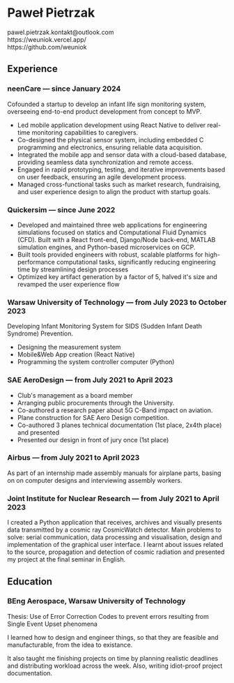 

<BaseLayout title="weuniok | resume">
<main class="resume zaduma-prose py-4">

<h1 class="!mb-0 mt-6 font-semibold text-gray-600 dark:text-gray-300">
  Paweł Pietrzak
</h1>
<div class="text-gray-600 dark:text-gray-300">
  <Link href="mailto:pawel.pietrzak.kontakt@outlook.com">pawel.pietrzak.kontakt@outlook.com</Link>
  <br/>
  <Link href="https://weuniok.vercel.app/">https://weuniok.vercel.app/</Link>
  <br/>
  <Link href="https://github.com/weuniok">https://github.com/weuniok</Link>
</div>

## Experience

### neenCare — since January 2024

Cofounded a startup to develop an infant life sign monitoring system, overseeing end-to-end product development from concept to MVP.

- Led mobile application development using React Native to deliver real-time monitoring capabilities to caregivers.
- Co-designed the physical sensor system, including embedded C programming and electronics, ensuring reliable data acquisition.
- Integrated the mobile app and sensor data with a cloud-based database, providing seamless data synchronization and remote access.
- Engaged in rapid prototyping, testing, and iterative improvements based on user feedback, ensuring an agile development process.
- Managed cross-functional tasks such as market research, fundraising, and user experience design to align the product with startup goals.

### Quickersim — since June 2022

- Developed and maintained three web applications for engineering simulations focused on statics and Computational Fluid Dynamics (CFD). Built with a React front-end, Django/Node back-end, MATLAB simulation engines, and Python-based microservices on GCP. 
- Built tools provided engineers with robust, scalable platforms for high-performance computational tasks, significantly reducing engineering time by streamlining design processes
- Optimized key artifact generation by a factor of 5, halved it's size and revamped the user experience flow 

### Warsaw University of Technology — from July 2023 to October 2023

Developing Infant Monitoring System for SIDS (Sudden Infant Death Syndrome) Prevention.
- Designing the measurement system 
- Mobile&Web App creation (React Native)
- Programming the system controller computer (Python)

### SAE AeroDesign — from July 2021 to April 2023

- Club's management as a board member
- Arranging public procurements through the University.
- Co-authored a research paper about 5G C-Band impact on aviation.
- Plane construction for SAE Aero Design competition.
- Co-authored 3 planes technical documentation (1st place, 2x4th place) and presented
- Presented our design in front of jury once (1st place)

### Airbus — from July 2021 to April 2023
As part of an internship made assembly manuals for airplane parts, basing on on computer designs and interviewing assembly workers.

### Joint Institute for Nuclear Research — from July 2021 to April 2023
I created a Python application that receives, archives and visually presents data transmitted by a cosmic ray CosmicWatch detector.
Main problems to solve: serial communication, data processing and visualisation, design and implementation of the graphical user interface.
I learnt about issues related to the source, propagation and detection of cosmic radiation and presented my project at the final seminar in English.

## Education

### BEng Aerospace, Warsaw University of Technology
Thesis: Use of Error Correction Codes to prevent errors resulting from Single Event Upset phenomena

I learned how to design and engineer things, so that they are feasible and manufacturable, from the idea to existance.

It also taught me finishing projects on time by planning realistic deadlines and distributing workload across the week. Also, writing idiot-proof project documentation.

</main>
</BaseLayout>

<style>{`
  .resume :is(h2, h3):before {
    content: none
  }
  .resume h2 {
    padding: 8px 0;
    border-bottom: 2px solid #e5e5e5;
    @media (prefers-color-scheme: dark) {
      border-color: #404040;
    }
  }
`}</style>